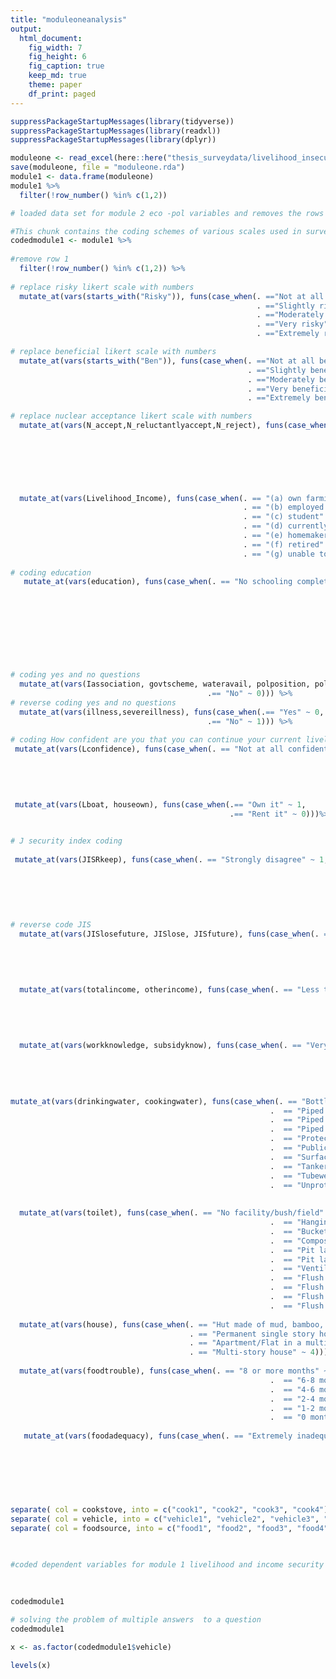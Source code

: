 ```yaml
---
title: "moduleoneanalysis"
output:
  html_document:
    fig_width: 7
    fig_height: 6
    fig_caption: true
    keep_md: true
    theme: paper
    df_print: paged
---
```


```r
suppressPackageStartupMessages(library(tidyverse))
suppressPackageStartupMessages(library(readxl))
suppressPackageStartupMessages(library(dplyr))


```



```r

moduleone <- read_excel(here::here("thesis_surveydata/livelihood_insecurity_complete.xlsx"))
save(moduleone, file = "moduleone.rda")
module1 <- data.frame(moduleone)
module1 %>%
  filter(!row_number() %in% c(1,2))

# loaded data set for module 2 eco -pol variables and removes the rows with question number and question text
```



```r
#This chunk contains the coding schemes of various scales used in survey one: eco-political factors, kahan scale and acceptance scale
codedmodule1 <- module1 %>%
  
#remove row 1
  filter(!row_number() %in% c(1,2)) %>% 
  
# replace risky likert scale with numbers
  mutate_at(vars(starts_with("Risky")), funs(case_when(. =="Not at all risky" ~ 1, 
                                                       . =="Slightly risky" ~ 2, 
                                                       . =="Moderately risky" ~ 3, 
                                                       . =="Very risky" ~ 4, 
                                                       . =="Extremely risky" ~ 5))) %>%

# replace beneficial likert scale with numbers  
  mutate_at(vars(starts_with("Ben")), funs(case_when(. =="Not at all beneficial" ~ 1,
                                                     . =="Slightly beneficial" ~ 2,
                                                     . =="Moderately beneficial" ~ 3,
                                                     . =="Very beneficial" ~ 4,
                                                     . =="Extremely beneficial" ~ 5 ))) %>%

# replace nuclear acceptance likert scale with numbers
  mutate_at(vars(N_accept,N_reluctantlyaccept,N_reject), funs(case_when(. == "Strongly disagree" ~ 1, 
                                                                        . == "Somewhat disagree" ~ 2,
                                                                        . == "Neither agree nor disagree" ~3,
                                                                        . == "Somewhat agree" ~ 4,
                                                                        . == "Strongly agree" ~ 5))) %>%



  mutate_at(vars(Livelihood_Income), funs(case_when(. == "(a) own farming/fishing/animal rearing/business" ~ "LSI", 
                                                    . == "(b) employed for wages/salary" ~ "ISI",
                                                    . == "(c) student" ~"student",
                                                    . == "(d) currently unemployed" ~ "unemployed",
                                                    . == "(e) homemaker" ~ "homemaker",
                                                    . == "(f) retired" ~ "retired",
                                                    . == "(g) unable to work" ~ "unable to work" ))) %>%
  
# coding education
   mutate_at(vars(education), funs(case_when(. == "No schooling completed" ~ 0, 
                                                                        . == "Primary school" ~ 1,
                                                                        . == "Grade 10th" ~ 2,
                                                                        . == "Grade 12th" ~ 3,
                                                                        . == "Some college, no degree" ~ 4,
                                                                        . == "Trade/technical/vocational training" ~ 5,
                                                                        . == "Bachelor's degree" ~ 6,
                                                                        . == "Master's degree" ~ 7,
                                                                        . == "Professional degree" ~ 8,
                                                                        . == "Doctorate degree" ~ 9 ))) %>%
# coding yes and no questions
  mutate_at(vars(Iassociation, govtscheme, wateravail, polposition, polparty), funs(case_when(.== "Yes" ~ 1,
                                            .== "No" ~ 0))) %>%
# reverse coding yes and no questions
  mutate_at(vars(illness,severeillness), funs(case_when(.== "Yes" ~ 0,
                                            .== "No" ~ 1))) %>%
  
# coding How confident are you that you can continue your current livelihood if you want to? 
 mutate_at(vars(Lconfidence), funs(case_when(. == "Not at all confident" ~ 1, 
                                                                        . == "Not much confident" ~ 2,
                                                                        . == "Neutral" ~3,
                                                                        . == "Somewhat confident" ~ 4,
                                                                        . == "Very confident" ~ 5))) %>%
  
 mutate_at(vars(Lboat, houseown), funs(case_when(.== "Own it" ~ 1,
                                                 .== "Rent it" ~ 0)))%>%


# J security index coding
  
 mutate_at(vars(JISRkeep), funs(case_when(. == "Strongly disagree" ~ 1, 
                                                                        . == "Somewhat disagree" ~ 2,
                                                                        . == "Neither agree nor disagree" ~3,
                                                                        . == "Somewhat agree" ~ 4,
                                                                        . == "Strongly agree" ~ 5))) %>%
  
  
# reverse code JIS 
  mutate_at(vars(JISlosefuture, JISlose, JISfuture), funs(case_when(. == "Strongly disagree" ~ 5, 
                                                                        . == "Somewhat disagree" ~ 4,
                                                                        . == "Neither agree nor disagree" ~3,
                                                                        . == "Somewhat agree" ~ 2,
                                                                        . == "Strongly agree" ~ 1))) %>%
  
  mutate_at(vars(totalincome, otherincome), funs(case_when(. == "Less than Rs 1,00,000" ~ 1,
                                                                        . == "Rs 1,00,000 to Rs 2,50,000"  ~ 2,
                                                                        . == "Rs 2,50,001 to Rs 5,00,000" ~ 3,
                                                                        . == "Rs 5,00,001 to Rs 10,00,000" ~ 4,
                                                                        . == "Rs 10,00,001 and above"  ~ 5))) %>%
  
  mutate_at(vars(workknowledge, subsidyknow), funs(case_when(. == "Very poor" ~ 1, 
                                                                        . == "Poor" ~ 2,
                                                                        . == "Fair" ~3,
                                                                        . == "Good" ~ 4,
                                                                        . == "Very good" ~ 5))) %>%
 
mutate_at(vars(drinkingwater, cookingwater), funs(case_when(. == "Bottled water/ Filtered Water" ~ 1,                                       
                                                          .  == "Piped into dwelling" ~ 2,                                                  
                                                          .  == "Piped to neighbour" ~ 3,                                                   
                                                          .  == "Piped to yard/plot" ~ 4, 
                                                          .  == "Protected well" ~ 5, 
                                                          .  == "Public tap/standpipe" ~6,
                                                          .  == "Surface Water  (River/Dam/Lake/Pond/Stream/Canal/Irrigation Channel)" ~7, 
                                                          .  == "Tanker Truck" ~ 8,
                                                          .  == "Tubewell/borehole" ~ 9,
                                                          .  == "Unprotected Spring" ~ 10))) %>%
  
  
  mutate_at(vars(toilet), funs(case_when(. == "No facility/bush/field" ~ 1,                                       
                                                          .  == "Hanging toilet/hanging latrine" ~ 2,                                             
                                                          .  == "Bucket toilet"  ~ 3,                                                   
                                                          .  == "Composting toilet"  ~ 4, 
                                                          .  == "Pit latrine without slab/open pit" ~ 5, 
                                                          .  == "Pit latrine with slab" ~6,
                                                          .  == "Ventilated improved pit laterine"  ~7, 
                                                          .  == "Flush to somewhere else"  ~ 8,
                                                          .  == "Flush to pit latrine"  ~ 9,
                                                          .  == "Flush to septic tank" ~ 10,
                                                          .  == "Flush to piped sewer system" ~ 11))) %>%
 
  mutate_at(vars(house), funs(case_when(. == "Hut made of mud, bamboo, straw etc. (kutcha house)" ~ 1, 
                                        . == "Permanent single story house (pukka house)" ~ 2,
                                        . == "Apartment/Flat in a multi-story building"  ~3,
                                        . == "Multi-story house" ~ 4))) %>% 
 
  mutate_at(vars(foodtrouble), funs(case_when(. == "8 or more months" ~ 1,                                       
                                                          .  == "6-8 months"  ~ 2,                                                  
                                                          .  == "4-6 months"  ~ 3,                                                   
                                                          .  == "2-4 months"  ~ 4, 
                                                          .  == "1-2 months" ~ 5, 
                                                          .  == "0 months"  ~6))) %>%
  
   mutate_at(vars(foodadequacy), funs(case_when(. == "Extremely inadequate" ~ 1, 
                                                                        . == "Moderately inadequate" ~ 2,
                                                                        . == "Slightly inadequate" ~3,
                                                                        . == "Neither adequate nor inadequate" ~ 4,
                                                                        . == "Slightly adequate" ~ 5,
                                                                        . == "Moderately adequate" ~ 6,
                                                                        . == "Extremely adequate" ~ 7)))%>%

separate( col = cookstove, into = c("cook1", "cook2", "cook3", "cook4"), sep = ",") %>%
separate( col = vehicle, into = c("vehicle1", "vehicle2", "vehicle3", "vehicle4"), sep = ",")%>%
separate( col = foodsource, into = c("food1", "food2", "food3", "food4"), sep = ",")
  


#coded dependent variables for module 1 livelihood and income security survey
                                                 
                  
                                 
codedmodule1 
```

```r
# solving the problem of multiple answers  to a question
codedmodule1 


```




```r

x <- as.factor(codedmodule1$vehicle)

levels(x)


```


```r

```


```r

```


